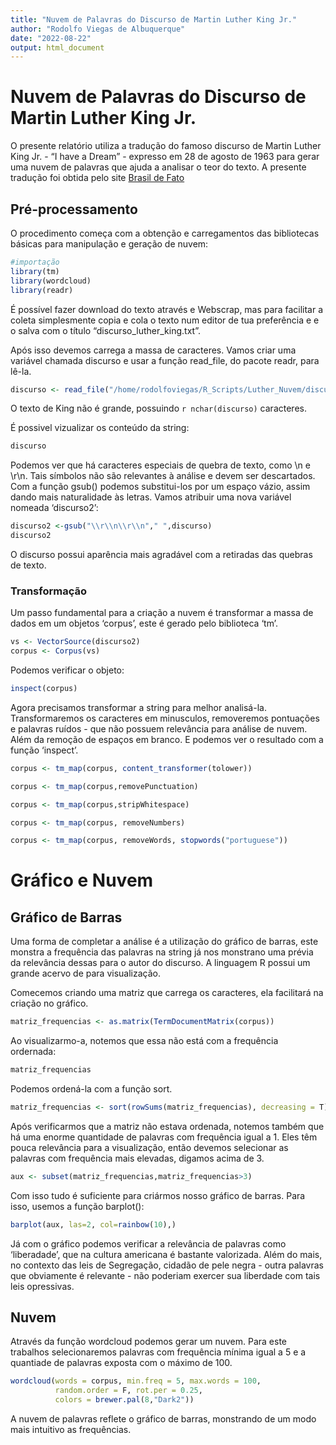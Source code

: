 ```yaml
---
title: "Nuvem de Palavras do Discurso de Martin Luther King Jr."
author: "Rodolfo Viegas de Albuquerque"
date: "2022-08-22"
output: html_document
---
```

# Nuvem de Palavras do Discurso de Martin Luther King Jr.

O presente relatório utiliza a tradução do famoso discurso de Martin Luther King Jr. - "I have a Dream" - expresso em 28 de agosto de 1963 para gerar uma nuvem de palavras que ajuda a analisar o teor do texto. A presente tradução foi obtida pelo site [Brasil de Fato](https://www.brasildefato.com.br/2018/08/28/eu-tenho-um-sonho-ha-55-anos-martin-luther-king-proferia-discurso-historico/)

## Pré-processamento

O procedimento começa com a obtenção e carregamentos das bibliotecas básicas para manipulação e geração de nuvem:
```r
#importação
library(tm)
library(wordcloud)
library(readr)
```

É possível fazer download do texto através e Webscrap, mas para facilitar a coleta simplesmente copia e cola o texto num editor de tua preferência e e o salva com o título "discurso_luther_king.txt".


Após isso devemos carrega a massa de caracteres. Vamos criar uma variável chamada discurso e usar a função read_file, do pacote readr, para lê-la.
```r
discurso <- read_file("/home/rodolfoviegas/R_Scripts/Luther_Nuvem/discurso_luther_king.txt")

```

O texto de King não é grande, possuindo `r nchar(discurso)` caracteres.

É possivel vizualizar os conteúdo da string:
```r
discurso
```
Podemos ver que há caracteres especiais de quebra de texto, como \\n e \\r\\n. Tais símbolos não são relevantes à análise e devem ser descartados. Com a função gsub() podemos substitui-los por um espaço vázio, assim dando mais naturalidade às letras. Vamos atribuir uma nova variável nomeada 'discurso2':
```r
discurso2 <-gsub("\\r\\n\\r\\n"," ",discurso)
discurso2
```
O discurso possui aparência mais agradável com a retiradas das quebras de texto.

### Transformação

Um passo fundamental para a criação a nuvem é transformar a massa de dados em um objetos 'corpus', este é gerado pelo biblioteca 'tm'.

```r
vs <- VectorSource(discurso2)
corpus <- Corpus(vs)
```

Podemos verificar o objeto:
```r
inspect(corpus)
```
Agora precisamos transformar a string para melhor analisá-la. Transformaremos os caracteres em minusculos, removeremos pontuações e palavras ruídos - que não possuem relevância para análise de nuvem. Além da remoção de espaços em branco. E podemos ver o resultado com a função 'inspect'.
```r
corpus <- tm_map(corpus, content_transformer(tolower))

corpus <- tm_map(corpus,removePunctuation)

corpus <- tm_map(corpus,stripWhitespace)

corpus <- tm_map(corpus, removeNumbers)

corpus <- tm_map(corpus, removeWords, stopwords("portuguese"))
```


# Gráfico e Nuvem

## Gráfico de Barras

Uma forma de completar a análise é a utilização do gráfico de barras, este monstra a frequência das palavras na string já nos monstrano uma prévia da relevância dessas para o autor do discurso. A linguagem R possui um grande acervo de para visualização.

Comecemos criando uma matriz que carrega os caracteres, ela facilitará na criação no gráfico.

```r
matriz_frequencias <- as.matrix(TermDocumentMatrix(corpus))
```
Ao visualizarmo-a, notemos que essa não está com a frequência ordernada:

```r
matriz_frequencias
```
Podemos ordená-la com a função sort.

```r
matriz_frequencias <- sort(rowSums(matriz_frequencias), decreasing = T)

```

Após verificarmos que a matriz não estava ordenada, notemos também que há uma enorme quantidade de palavras com frequência igual a 1. Eles têm pouca relevância para a visualização, então devemos selecionar as palavras com frequência mais elevadas, digamos acima de 3.

```r
aux <- subset(matriz_frequencias,matriz_frequencias>3)
```

Com isso tudo é suficiente para criármos nosso gráfico de barras. Para isso, usemos a função barplot():

```r
barplot(aux, las=2, col=rainbow(10),)
```


Já com o gráfico podemos verificar a relevância de palavras como 'liberadade', que na cultura americana é bastante valorizada. Além do mais, no contexto das leis de Segregação, cidadão de pele negra - outra palavras que obviamente é relevante - não poderiam exercer sua liberdade com tais leis opressivas.


## Nuvem


Através da função wordcloud podemos gerar um nuvem. Para este trabalhos selecionaremos palavras com frequência mínima igual a 5 e a quantiade de palavras exposta com o máximo de 100.
```r
wordcloud(words = corpus, min.freq = 5, max.words = 100,
          random.order = F, rot.per = 0.25,
          colors = brewer.pal(8,"Dark2"))
```

A nuvem de palavras reflete o gráfico de barras, monstrando de um modo mais intuitivo as frequências.
